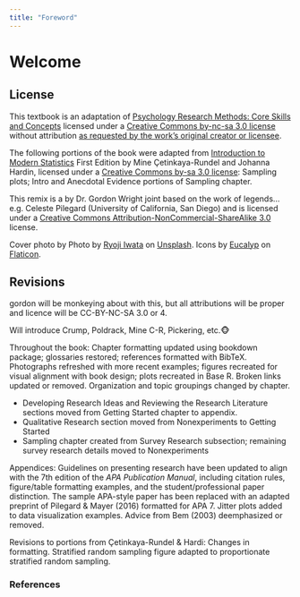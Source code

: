 ```yaml
---
title: "Foreword"
---
```


# Welcome {.unnumbered}

## License {.unnumbered}

This textbook is an adaptation of [Psychology Research Methods: Core
Skills and
Concepts](https://2012books.lardbucket.org/books/psychology-research-methods-core-skills-and-concepts/)
licensed under a [Creative Commons by-nc-sa 3.0
license](https://creativecommons.org/licenses/by-nc-sa/3.0/) without
attribution [as requested by the work's original creator or
licensee](https://2012books.lardbucket.org/attribution.html).

The following portions of the book were adapted from [Introduction to
Modern Statistics](http://openintro.org/book/ims) First Edition by Mine
Çetinkaya-Rundel and Johanna Hardin, licensed under a [Creative Commons
by-sa 3.0 license](https://creativecommons.org/licenses/by-sa/3.0/):
Sampling plots; Intro and Anecdotal Evidence portions of Sampling
chapter.

This remix is a by Dr. Gordon Wright joint based on the work of
legends... e.g. Celeste Pilegard (University of California, San Diego)
and is licensed under a [Creative Commons
Attribution-NonCommercial-ShareAlike
3.0](https://creativecommons.org/licenses/by-nc-sa/3.0/) license.

Cover photo by Photo by [Ryoji
Iwata](https://unsplash.com/@ryoji__iwata?utm_source=unsplash&utm_medium=referral&utm_content=creditCopyText)
on
[Unsplash](https://unsplash.com/@ryoji__iwata?utm_source=unsplash&utm_medium=referral&utm_content=creditCopyText).
Icons by [Eucalyp](https://creativemarket.com/eucalyp) on
[Flaticon](https://www.flaticon.com/).

## Revisions {.unnumbered}

gordon will be monkeying about with this, but all attributions will be
proper and licence will be CC-BY-NC-SA 3.0 or 4.

Will introduce Crump, Poldrack, Mine C-R, Pickering, etc.🐵

Throughout the book: Chapter formatting updated using bookdown package;
glossaries restored; references formatted with BibTeX. Photographs
refreshed with more recent examples; figures recreated for visual
alignment with book design; plots recreated in Base R. Broken links
updated or removed. Organization and topic groupings changed by chapter.

-   Developing Research Ideas and Reviewing the Research Literature
    sections moved from Getting Started chapter to appendix.
-   Qualitative Research section moved from Nonexperiments to Getting
    Started
-   Sampling chapter created from Survey Research subsection; remaining
    survey research details moved to Nonexperiments

Appendices: Guidelines on presenting research have been updated to align
with the 7th edition of the *APA Publication Manual*, including citation
rules, figure/table formatting examples, and the student/professional
paper distinction. The sample APA-style paper has been replaced with an
adapted preprint of Pilegard & Mayer (2016) formatted for APA 7. Jitter
plots added to data visualization examples. Advice from Bem (2003)
deemphasized or removed.

Revisions to portions from Çetinkaya-Rundel & Hardi: Changes in
formatting. Stratified random sampling figure adapted to proportionate
stratified random sampling.

### References

::: {#refs}
:::
